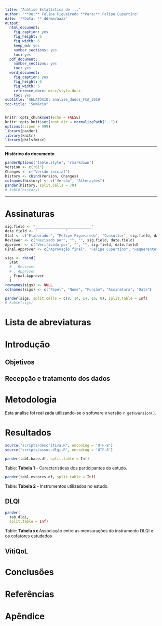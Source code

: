 ```yaml
---
title: "Análise Estatística de ..."
author: '**De:** Felipe Figueiredo **Para:** Felipe Cupertino'
date: '**Data: ** dd/mm/aaaa'
output:
  html_document:
    fig_caption: yes
    fig_height: 6
    fig_width: 6
    keep_md: yes
    number_sections: yes
    toc: yes
  pdf_document:
    number_sections: yes
    toc: yes
  word_document:
    fig_caption: yes
    fig_height: 6
    fig_width: 6
    reference_docx: misc/style.docx
    toc: yes
subtitle: 'RELATÓRIO: analise_dados_FCA_2019'
toc-title: "Sumário"
---
```


```r
knitr::opts_chunk$set(echo = FALSE)
knitr::opts_knit$set(root.dir = normalizePath(".."))
options(scipen = 999)
library(pander)
library(knitr)
library(philsfmisc)
```

---

**Histórico do documento**

```r
panderOptions('table.style', 'rmarkdown')
Version <- c("01")
Changes <- c("Versão inicial")
history <- cbind(Version, Changes)
colnames(history) <- c("Versão", "Alterações")
pander(history, split.cells = 70)
# kable(history)
```

---

# Assinaturas

```r
sig.field <- "__________________________"
date.field <- "_____________"
Stat <- c("Elaborador", "Felipe Figueiredo", "Consultor", sig.field, date.field)
Reviewer <- c("Revisado por", "", "", sig.field, date.field)
Approver <- c("Verificado por", "", "", sig.field, date.field)
Final.Approver <- c("Aprovação final", "Felipe Cupertino", "Requerente", sig.field, date.field)

sigs <- rbind(
  Stat
  # , Reviewer
  # , Approver
  , Final.Approver
  )
rownames(sigs) <- NULL
colnames(sigs) <- c("Papel", "Nome", "Função", "Assinatura", "Data")

pander(sigs, split.cells = c(9, 14, 14, 16, 8), split.table = Inf)
# kable(sigs)
```

# Lista de abreviaturas

# Introdução

## Objetivos

## Recepção e tratamento dos dados

# Metodologia

Esta análise foi realizada utilizando-se o software `R` versão `r getRversion()`.

<!-- The exact confidence intervals (CIs) of binomial proportions were calculated using package `exactci` (version `r packageVersion("exactci")`). -->

# Resultados

```r
source("scripts/descritiva.R", encoding = 'UTF-8')
source("scripts/assoc-dlqi.R", encoding = 'UTF-8')
```

```r
pander(tab1.base.df, split.table = Inf)
```

Table: **Tabela 1** - Características dos participantes do estudo.

```r
pander(tab1.escores.df, split.table = Inf)
```

Table: **Tabela 2** - Instrumentos utilizados no estudo.

## DLQI

```r
pander(
  tab.dlqi,
  split.table = Inf)
```

Table: **Tabela xx** Associação entre as mensurações do instrumento DLQI e os cofatores estudados

## VitiQoL

<!-- # Exceções e Desvios do teste -->

# Conclusões


# Referências

# Apêndice

